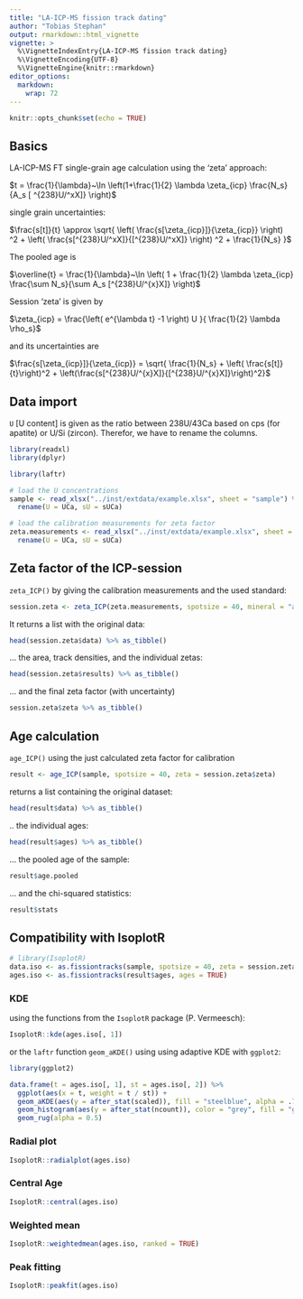 ---
title: "LA-ICP-MS fission track dating"
author: "Tobias Stephan"
output: rmarkdown::html_vignette
vignette: >
  %\VignetteIndexEntry{LA-ICP-MS fission track dating}
  %\VignetteEncoding{UTF-8}
  %\VignetteEngine{knitr::rmarkdown}
editor_options: 
  markdown: 
    wrap: 72
---


```{r setup, include=FALSE}
knitr::opts_chunk$set(echo = TRUE)
```

## Basics

LA-ICP-MS FT single-grain age calculation using the 'zeta' approach:

$t = \frac{1}{\lambda}~\ln \left(1+\frac{1}{2} \lambda \zeta_{icp} \frac{N_s}{A_s [ ^{238}U/^xX]} \right)$

single grain uncertainties:

$\frac{s[t]}{t} \approx \sqrt{ \left( \frac{s[\zeta_{icp}]}{\zeta_{icp}} \right) ^2 + \left( \frac{s[^{238}U/^xX]}{[^{238}U/^xX]} \right) ^2 + \frac{1}{N_s} }$


The pooled age is

$\overline{t} = \frac{1}{\lambda}~\ln \left( 1 + \frac{1}{2} \lambda \zeta_{icp} \frac{\sum N_s}{\sum A_s [^{238}U/^{x}X]} \right)$


Session 'zeta' is given by

$\zeta_{icp} = \frac{\left( e^{\lambda t} -1 \right) U   }{ \frac{1}{2} \lambda \rho_s}$

and its uncertainties are

$\frac{s[\zeta_{icp}]}{\zeta_{icp}} = \sqrt{ \frac{1}{N_s} + \left( \frac{s[t]}{t}\right)^2 + \left(\frac{s[^{238}U/^{x}X]}{[^{238}U/^{x}X]}\right)^2}$


## Data import

``U`` [U content] is given as the ratio between 238U/43Ca based on cps (for apatite) or  U/Si (zircon). Therefor, we have to rename the columns.

```{r import, warning=FALSE,message=FALSE}
library(readxl)
library(dplyr)

library(laftr)

# load the U concentrations
sample <- read_xlsx("../inst/extdata/example.xlsx", sheet = "sample") %>%
  rename(U = UCa, sU = sUCa)

# load the calibration measurements for zeta factor
zeta.measurements <- read_xlsx("../inst/extdata/example.xlsx", sheet = "standard") %>%
  rename(U = UCa, sU = sUCa)
```

## Zeta factor of the ICP-session

`zeta_ICP()` by giving the calibration measurements and the used standard:
```{r zeta1}
session.zeta <- zeta_ICP(zeta.measurements, spotsize = 40, mineral = "apatite", standard = "Dur")
```
It returns a list with the original data:

```{r zeta2}
head(session.zeta$data) %>% as_tibble()
```

...  the area, track densities, and the individual zetas:
```{r zeta3}
head(session.zeta$results) %>% as_tibble()
```

... and the final zeta factor (with uncertainty)
```{r zeta4}
session.zeta$zeta %>% as_tibble()
```


## Age calculation

`age_ICP()` using the just calculated zeta factor for calibration

```{r res}
result <- age_ICP(sample, spotsize = 40, zeta = session.zeta$zeta)
```

returns a list containing the original dataset:
```{r res.data}
head(result$data) %>% as_tibble()
```

.. the individual ages:
```{r ages}
head(result$ages) %>% as_tibble()
```

... the pooled age of the sample:
```{r ages.pooled}
result$age.pooled
```

... and the chi-squared statistics:
```{r chisq}
result$stats
```


## Compatibility with IsoplotR

```{r isoplotr}
# library(IsoplotR)
data.iso <- as.fissiontracks(sample, spotsize = 40, zeta = session.zeta$zeta)
ages.iso <- as.fissiontracks(result$ages, ages = TRUE)
```


### KDE

using the functions from the `IsoplotR` package (P. Vermeesch):

```{r kde}
IsoplotR::kde(ages.iso[, 1])
```

or the `laftr` function `geom_aKDE()` using using adaptive KDE with `ggplot2`:

```{r ggkde, warning=FALSE, message=FALSE}
library(ggplot2)

data.frame(t = ages.iso[, 1], st = ages.iso[, 2]) %>%
  ggplot(aes(x = t, weight = t / st)) +
  geom_aKDE(aes(y = after_stat(scaled)), fill = "steelblue", alpha = .75) +
  geom_histogram(aes(y = after_stat(ncount)), color = "grey", fill = "grey", alpha = .5) + # weighted histogram
  geom_rug(alpha = 0.5)
```

### Radial plot

```{r radial}
IsoplotR::radialplot(ages.iso)
```

### Central Age

```{r central}
IsoplotR::central(ages.iso)
```

### Weighted mean

```{r w.mean}
IsoplotR::weightedmean(ages.iso, ranked = TRUE)
```

### Peak fitting

```{r peaks}
IsoplotR::peakfit(ages.iso)
```
